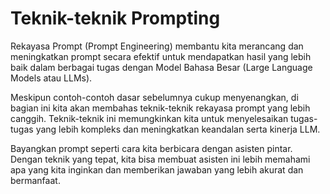 
# Teknik-teknik Prompting


Rekayasa Prompt (Prompt Engineering) membantu kita merancang dan meningkatkan prompt secara efektif untuk mendapatkan hasil yang lebih baik dalam berbagai tugas dengan Model Bahasa Besar (Large Language Models atau LLMs).

Meskipun contoh-contoh dasar sebelumnya cukup menyenangkan, di bagian ini kita akan membahas teknik-teknik rekayasa prompt yang lebih canggih. Teknik-teknik ini memungkinkan kita untuk menyelesaikan tugas-tugas yang lebih kompleks dan meningkatkan keandalan serta kinerja LLM.

Bayangkan prompt seperti cara kita berbicara dengan asisten pintar. Dengan teknik yang tepat, kita bisa membuat asisten ini lebih memahami apa yang kita inginkan dan memberikan jawaban yang lebih akurat dan bermanfaat.

<ContentFileNames section="techniques" lang="en"/>

